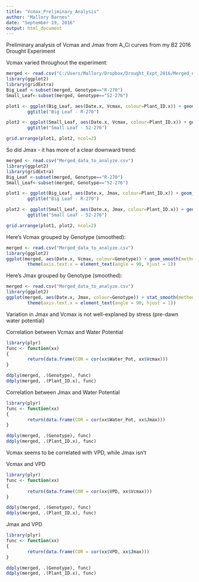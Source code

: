 ```yaml
---
title: "Vcmax_Preliminary_Analysis"
author: "Mallory Barnes"
date: "September 19, 2016"
output: html_document
---
```



Preliminary analysis of Vcmax and Jmax from A_Ci curves from my B2 2016 Drought Experiment

Vcmax varied throughout the experiment:

```r
merged <- read.csv("C:/Users/Mallory/Dropbox/Drought_Expt_2016/Merged_data_to_analyze.csv")
library(ggplot2)
library(gridExtra)
Big_Leaf <-subset(merged, Genotype=="R-270")
Small_Leaf<-subset(merged, Genotype=="52-276")

plot1 <- ggplot(Big_Leaf, aes(Date.x, Vcmax, colour=Plant_ID.x)) + geom_line(aes(group=Plant_ID.x))+ theme(axis.text.x = element_text(angle = 90, hjust = 1)) +
        ggtitle("Big Leaf - R-270")

plot2 <- ggplot(Small_Leaf, aes(Date.x, Vcmax, colour=Plant_ID.x)) + geom_line( aes(group=Plant_ID.x))+ theme(axis.text.x = element_text(angle = 90, hjust = 1)) +
        ggtitle("Small Leaf - 52-276")

grid.arrange(plot1, plot2, ncol=2)

```


So did Jmax - it has more of a clear downward trend: 

```r
merged <- read.csv("Merged_data_to_analyze.csv")
library(ggplot2)
library(gridExtra)
Big_Leaf <-subset(merged, Genotype=="R-270")
Small_Leaf<-subset(merged, Genotype=="52-276")

plot1 <- ggplot(Big_Leaf, aes(Date.x, Jmax, colour=Plant_ID.x)) + geom_line(aes(group=Plant_ID.x))+ theme(axis.text.x = element_text(angle = 90, hjust = 1)) +
        ggtitle("Big Leaf - R-270")

plot2 <- ggplot(Small_Leaf, aes(Date.x, Jmax, colour=Plant_ID.x)) + geom_line(aes(group=Plant_ID.x))+ theme(axis.text.x = element_text(angle = 90, hjust = 1)) +
        ggtitle("Small Leaf - 52-276")

grid.arrange(plot1, plot2, ncol=2)
```


Here's Vcmax grouped by Genotype (smoothed):

```r
merged <- read.csv("Merged_data_to_analyze.csv")
library(ggplot2)
ggplot(merged, aes(Date.x, Vcmax, colour=Genotype)) + geom_smooth(method="lm", aes(group=Genotype))+
        theme(axis.text.x = element_text(angle = 90, hjust = 1))
```

Here's Jmax grouped by Genotype (smoothed): 

```r
merged <- read.csv("Merged_data_to_analyze.csv")
library(ggplot2)
ggplot(merged, aes(Date.x, Jmax, colour=Genotype)) + stat_smooth(method="lm", aes(group=Genotype))+
        theme(axis.text.x = element_text(angle = 90, hjust = 1))
```

Variation in Jmax and Vcmax is not well-explaned by stress (pre-dawn water potential)

Correlation between Vcmax and Water Potential

```r
library(plyr)
func <- function(xx)
{
        return(data.frame(COR = cor(xx$Water_Pot, xx$Vcmax)))
}

ddply(merged, .(Genotype), func)
ddply(merged, .(Plant_ID.x), func)
```



Correlation between Jmax and Water Potential

```r
library(plyr)
func <- function(xx)
{
        return(data.frame(COR = cor(xx$Water_Pot, xx$Jmax)))
}

ddply(merged, .(Genotype), func)
ddply(merged, .(Plant_ID.x), func)
```

Vcmax seems to be correlated with VPD, while Jmax isn't

Vcmax and VPD
```r
library(plyr)
func <- function(xx)
{
        return(data.frame(COR = cor(xx$VPD, xx$Vcmax)))
}

ddply(merged, .(Genotype), func)
ddply(merged, .(Plant_ID.x), func)
```

Jmax and VPD
```r
library(plyr)
func <- function(xx)
{
        return(data.frame(COR = cor(xx$VPD, xx$Jmax)))
}

ddply(merged, .(Genotype), func)
ddply(merged, .(Plant_ID.x), func)
```


